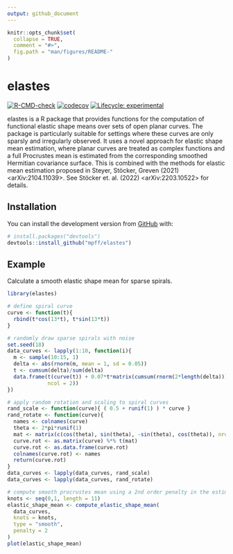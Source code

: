 ---
output: github_document
---

<!-- README.md is generated from README.Rmd. Please edit that file -->

```{r, include = FALSE}
knitr::opts_chunk$set(
  collapse = TRUE,
  comment = "#>",
  fig.path = "man/figures/README-"
)
```

# elastes

<!-- badges: start -->
[![R-CMD-check](https://github.com/mpff/elastes/actions/workflows/R-CMD-check.yaml/badge.svg)](https://github.com/mpff/elastes/actions/workflows/R-CMD-check.yaml)
[![codecov](https://codecov.io/gh/mpff/elastes/branch/main/graph/badge.svg?token=p0xOHfDpnk)](https://codecov.io/gh/mpff/elastes)
[![Lifecycle: experimental](https://img.shields.io/badge/lifecycle-experimental-orange.svg)](https://lifecycle.r-lib.org/articles/stages.html#experimental)
<!-- badges: end -->

elastes is a R package that provides functions for the computation of functional 
elastic shape means over sets of open planar curves. The package is particularly 
suitable for settings where these curves are only sparsly and irregularly observed. 
It uses a novel approach for elastic shape mean estimation, where planar curves are
treated as complex functions and a full Procrustes mean is estimated from the
corresponding smoothed Hermitian covariance surface. This is combined with the 
methods for elastic mean estimation proposed in Steyer, Stöcker, Greven	(2021)
<arXiv:2104.11039>. See Stöcker et. al. (2022) <arXiv:2203.10522> for details.


## Installation

You can install the development version from [GitHub](https://github.com/) with:

``` r
# install.packages("devtools")
devtools::install_github("mpff/elastes")
```

## Example

Calculate a smooth elastic shape mean for sparse spirals.

```{r example}
library(elastes)

# define spiral curve
curve <- function(t){
  rbind(t*cos(13*t), t*sin(13*t))
}

# randomly draw sparse spirals with noise
set.seed(18)
data_curves <- lapply(1:10, function(i){
  m <- sample(10:15, 1)
  delta <- abs(rnorm(m, mean = 1, sd = 0.05))
  t <- cumsum(delta)/sum(delta)
  data.frame(t(curve(t)) + 0.07*t*matrix(cumsum(rnorm(2*length(delta))),
             ncol = 2))
})

# apply random rotation and scaling to spiral curves
rand_scale <- function(curve){ ( 0.5 + runif(1) ) * curve }
rand_rotate <- function(curve){
  names <- colnames(curve)
  theta <- 2*pi*runif(1)
  mat <- matrix(c(cos(theta), sin(theta), -sin(theta), cos(theta)), nrow = 2, ncol = 2)
  curve.rot <- as.matrix(curve) %*% t(mat)
  curve.rot <- as.data.frame(curve.rot)
  colnames(curve.rot) <- names
  return(curve.rot)
}
data_curves <- lapply(data_curves, rand_scale)
data_curves <- lapply(data_curves, rand_rotate)

# compute smooth procrustes mean using a 2nd order penalty in the estimation
knots <- seq(0,1, length = 11)
elastic_shape_mean <- compute_elastic_shape_mean(
  data_curves,
  knots = knots,
  type = "smooth",
  penalty = 2
)
plot(elastic_shape_mean)
```
